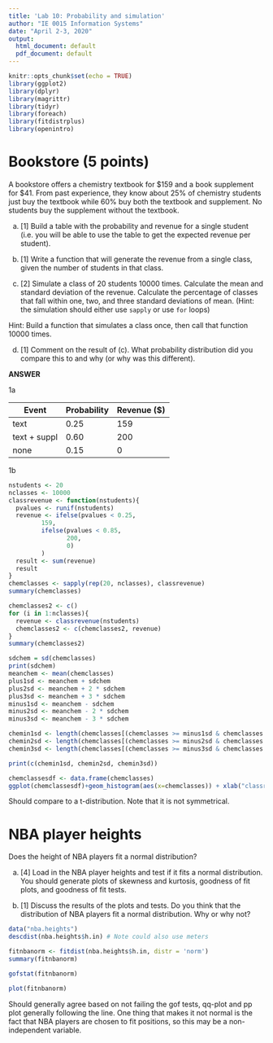 ```yaml
---
title: 'Lab 10: Probability and simulation'
author: "IE 0015 Information Systems"
date: "April 2-3, 2020"
output:
  html_document: default
  pdf_document: default
---
```


```r
knitr::opts_chunk$set(echo = TRUE)
library(ggplot2)
library(dplyr)
library(magrittr)
library(tidyr)
library(foreach)
library(fitdistrplus)
library(openintro)
```

# Bookstore (5 points)

A bookstore offers a chemistry textbook for \$159 and a book supplement for \$41.  From past experience, they know about 25\% of chemistry students just buy the textbook while 60\% buy both the textbook and supplement.  No students buy the supplement without the textbook.

a.  [1] Build a table with the probability and revenue for a single student (i.e. you will be able to use the table to get the expected revenue per student).

b.  [1] Write a function that will generate the revenue from a single class, given the number of students in that class.

c.  [2] Simulate a class of 20 students 10000 times.  Calculate the mean and standard deviation of the revenue.  Calculate the percentage of classes that fall within one, two, and three standard deviations of mean. (Hint: the simulation should either use `sapply` or use `for` loops)

Hint:  Build a function that simulates a class once, then call that function 10000 times.

d.  [1] Comment on the result of (c).  What probability distribution did you compare this to and why (or why was this different).

**ANSWER**

1a

Event        | Probability | Revenue (\$)
-------------|-------------|--------------
text         |  0.25       | 159
text + suppl |  0.60       | 200
none         |  0.15       |  0

1b
```r
nstudents <- 20
nclasses <- 10000
classrevenue <- function(nstudents){
  pvalues <- runif(nstudents)
  revenue <- ifelse(pvalues < 0.25, 
         159, 
         ifelse(pvalues < 0.85, 
                200,
                0)
         )
  result <- sum(revenue)
  result
}
chemclasses <- sapply(rep(20, nclasses), classrevenue)
summary(chemclasses)
```

```r

chemclasses2 <- c()
for (i in 1:nclasses){
  revenue <- classrevenue(nstudents)
  chemclasses2 <- c(chemclasses2, revenue)
}
summary(chemclasses2)

```


```r
sdchem = sd(chemclasses)
print(sdchem)
meanchem <- mean(chemclasses)
plus1sd <- meanchem + sdchem
plus2sd <- meanchem + 2 * sdchem
plus3sd <- meanchem + 3 * sdchem
minus1sd <- meanchem - sdchem
minus2sd <- meanchem - 2 * sdchem
minus3sd <- meanchem - 3 * sdchem
```

```r
chemin1sd <- length(chemclasses[(chemclasses >= minus1sd & chemclasses <= plus1sd)])/nclasses
chemin2sd <- length(chemclasses[(chemclasses >= minus2sd & chemclasses <= plus2sd)])/nclasses
chemin3sd <- length(chemclasses[(chemclasses >= minus3sd & chemclasses <= plus3sd)])/nclasses

print(c(chemin1sd, chemin2sd, chemin3sd))
```

```r
chemclassesdf <- data.frame(chemclasses)
ggplot(chemclassesdf)+geom_histogram(aes(x=chemclasses)) + xlab("classrevenue") + ylab("results out of 10000 samples")

```

Should compare to a t-distribution.  Note that it is not symmetrical.

#  NBA player heights

Does the height of NBA players fit a normal distribution?

a.  [4] Load in the NBA player heights and test if it fits a normal distribution.  You should generate plots of skewness and kurtosis, goodness of fit plots, and goodness of fit tests.

b.  [1] Discuss the results of the plots and tests. Do you think that the distribution of NBA players fit a normal distribution.  Why or why not?

```r
data("nba.heights")
descdist(nba.heights$h.in) # Note could also use meters
```
```r
fitnbanorm <- fitdist(nba.heights$h.in, distr = 'norm')
summary(fitnbanorm)

```
```r
gofstat(fitnbanorm)
```

```r
plot(fitnbanorm)
```

Should generally agree based on not failing the gof tests, qq-plot and pp plot generally following the line.  One thing that makes it not normal is the fact that NBA players are chosen to fit positions, so this may be a non-independent variable.
